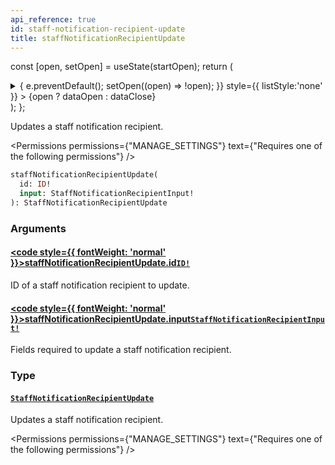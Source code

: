 ```yaml
---
api_reference: true
id: staff-notification-recipient-update
title: staffNotificationRecipientUpdate
---
```






const [open, setOpen] = useState(startOpen);
return (
<details {...(open ? { open: true } : {})} className="details" style={{ border:'none', boxShadow:'none', background:'var(--ifm-background-color)' }}>
<summary
onClick={(e) => {
e.preventDefault();
setOpen((open) => !open);
}}
style={{ listStyle:'none' }} >
{open ? dataOpen : dataClose}
</summary>
{open && children}
</details>
);
};

Updates a staff notification recipient.


<Permissions permissions={"MANAGE_SETTINGS"} text={"Requires one of the following permissions"} />


```graphql
staffNotificationRecipientUpdate(
  id: ID!
  input: StaffNotificationRecipientInput!
): StaffNotificationRecipientUpdate
```

### Arguments

#### [<code style={{ fontWeight: 'normal' }}>staffNotificationRecipientUpdate.<b>id</b></code>](#)<Bullet />[`ID!`](../../../api-reference/miscellaneous/scalars/id.mdx) <Badge class="badge badge--secondary" text="non-null"/> <Badge class="badge badge--secondary" text="scalar"/> <Badge class="badge badge--secondary" text="miscellaneous"/>

ID of a staff notification recipient to update.

#### [<code style={{ fontWeight: 'normal' }}>staffNotificationRecipientUpdate.<b>input</b></code>](#)<Bullet />[`StaffNotificationRecipientInput!`](../../../api-reference/miscellaneous/inputs/staff-notification-recipient-input.mdx) <Badge class="badge badge--secondary" text="non-null"/> <Badge class="badge badge--secondary" text="input"/> <Badge class="badge badge--secondary" text="miscellaneous"/>

Fields required to update a staff notification recipient.

### Type

#### [`StaffNotificationRecipientUpdate`](../../../api-reference/users/objects/staff-notification-recipient-update.mdx) <Badge class="badge badge--secondary" text="object"/> <Badge class="badge badge--secondary" text="users"/>

Updates a staff notification recipient.


<Permissions permissions={"MANAGE_SETTINGS"} text={"Requires one of the following permissions"} />


